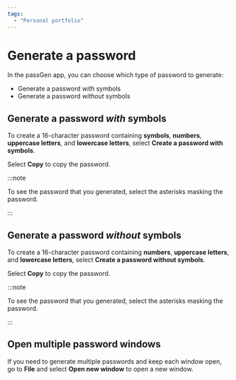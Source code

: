 ```yaml
---
tags:
  - "Personal portfolio"
---
```


# Generate a password

In the passGen app, you can choose which type of password to generate:

- Generate a password *with* symbols
- Generate a password *without* symbols

## Generate a password *with* symbols

To create a 16-character password containing **symbols**, **numbers**, **uppercase letters**, and **lowercase letters**, select **Create a password with symbols**.

Select **Copy** to copy the password.

:::note
    
To see the password that you generated, select the asterisks masking the password.

:::

## Generate a password *without* symbols

To create a 16-character password containing **numbers**, **uppercase letters**, and **lowercase letters**, select **Create a password without symbols**.

Select **Copy** to copy the password.

:::note
    
To see the password that you generated, select the asterisks masking the password.

:::

## Open multiple password windows

If you need to generate multiple passwords and keep each window open, go to **File** and select **Open new window** to open a new window.
